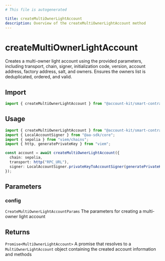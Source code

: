 ```yaml
---
# This file is autogenerated

title: createMultiOwnerLightAccount
description: Overview of the createMultiOwnerLightAccount method
---
```


# createMultiOwnerLightAccount

Creates a multi-owner light account using the provided parameters, including transport, chain, signer, initialization code, version, account address, factory address, salt, and owners. Ensures the owners list is deduplicated, ordered, and valid.

## Import

```ts
import { createMultiOwnerLightAccount } from "@account-kit/smart-contracts";
```

## Usage

```ts
import { createMultiOwnerLightAccount } from "@account-kit/smart-contracts";
import { LocalAccountSigner } from "@aa-sdk/core";
import { sepolia } from "viem/chains";
import { http, generatePrivateKey } from "viem";

const account = await createMultiOwnerLightAccount({
  chain: sepolia,
  transport: http("RPC_URL"),
  signer: LocalAccountSigner.privateKeyToAccountSigner(generatePrivateKey()),
});
```

## Parameters

### config

`CreateMultiOwnerLightAccountParams`
The parameters for creating a multi-owner light account

## Returns

`Promise<MultiOwnerLightAccount>`
A promise that resolves to a `MultiOwnerLightAccount` object containing the created account information and methods
